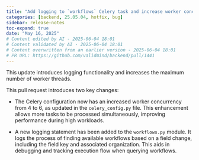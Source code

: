 ```yaml
---
title: "Add logging to `workflows` Celery task and increase worker concurrency (#1441)"
categories: [backend, 25.05.04, hotfix, bug]
sidebar: release-notes
toc-expand: true
date: "May 16, 2025"
# Content edited by AI - 2025-06-04 18:01
# Content validated by AI - 2025-06-04 18:01
# Content overwritten from an earlier version - 2025-06-04 18:01
# PR URL: https://github.com/validmind/backend/pull/1441
---
```


This update introduces logging functionality and increases the maximum number of worker threads.

This pull request introduces two key changes:

- The Celery configuration now has an increased worker concurrency from 4 to 6, as updated in the `celery_config.py` file. This enhancement allows more tasks to be processed simultaneously, improving performance during high workloads.

- A new logging statement has been added to the `workflows.py` module. It logs the process of finding available workflows based on a field change, including the field key and associated organization. This aids in debugging and tracking execution flow when querying workflows.